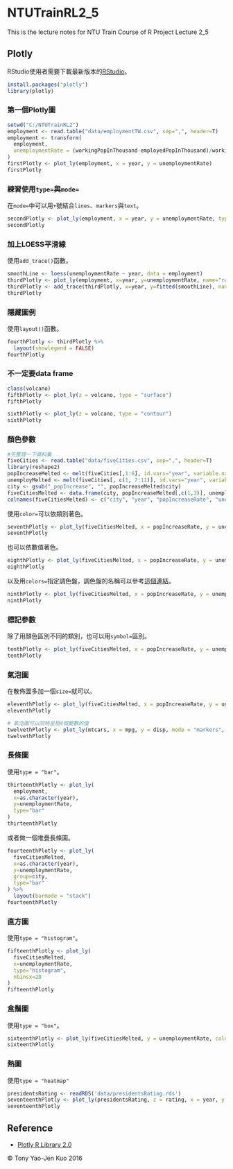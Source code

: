 # NTUTrainRL2_5
This is the lecture notes for NTU Train Course of R Project Lecture 2_5

## Plotly

RStudio使用者需要下載最新版本的[RStudio](https://www.rstudio.com/products/rstudio/download/)。

```r
install.packages("plotly")
library(plotly)
```

### 第一個Plotly圖

```r
setwd("C:/NTUTrainRL2")
employment <- read.table("data/employmentTW.csv", sep=",", header=T)
employment <- transform(
  employment,
  unemploymentRate = (workingPopInThousand-employedPopInThousand)/workingPopInThousand
)
firstPlotly <- plot_ly(employment, x = year, y = unemploymentRate)
firstPlotly
```

### 練習使用`type=`與`mode=`

在`mode=`中可以用`+`號結合`lines`、`markers`與`text`。

```r
secondPlotly <- plot_ly(employment, x = year, y = unemploymentRate, type = "scatter", mode = "markers")
secondPlotly
```

### 加上LOESS平滑線

使用`add_trace()`函數。

```r
smoothLine <- loess(unemploymentRate ~ year, data = employment)
thirdPlotly <- plot_ly(employment, x=year, y=unemploymentRate, name="raw data", mode = "lines")
thirdPlotly <- add_trace(thirdPlotly, x=year, y=fitted(smoothLine), name="loess", mode = "lines")
thirdPlotly
```

### 隱藏圖例

使用`layout()`函數。

```r
fourthPlotly <- thirdPlotly %>%
  layout(showlegend = FALSE)
fourthPlotly
```

### 不一定要data frame

```r
class(volcano)
fifthPlotly <- plot_ly(z = volcano, type = "surface")
fifthPlotly

sixthPlotly <- plot_ly(z = volcano, type = "contour")
sixthPlotly
```

### 顏色參數

```r
#先整理一下資料集
fiveCities <- read.table("data/fiveCities.csv", sep=",", header=T)
library(reshape2)
popIncreaseMelted <- melt(fiveCities[,1:6], id.vars="year", variable.name = "city", value.name="popIncrease")
unemployMelted <- melt(fiveCities[, c(1, 7:11)], id.vars="year", variable.name = "city", value.name="unemploy")
city <- gsub("_popIncrease", "", popIncreaseMelted$city)
fiveCitiesMelted <- data.frame(city, popIncreaseMelted[,c(1,3)], unemployMelted$unemploy)
colnames(fiveCitiesMelted) <- c("city", "year", "popIncreaseRate", "unemploymentRate")
```

使用`color=`可以依類別著色。

```r
seventhPlotly <- plot_ly(fiveCitiesMelted, x = popIncreaseRate, y = unemploymentRate, color=city ,mode = "markers")
seventhPlotly
```

也可以依數值著色。

```r
eighthPlotly <- plot_ly(fiveCitiesMelted, x = popIncreaseRate, y = unemploymentRate, color = unemploymentRate, mode = "markers")
eighthPlotly
```

以及用`colors=`指定調色盤，調色盤的名稱可以參考[這個連結](http://isu.r-forge.r-project.org/vistat/2013-04-08-plotting-symbols-and-color-palettes/brewer-pal.png)。

```r
ninthPlotly <- plot_ly(fiveCitiesMelted, x = popIncreaseRate, y = unemploymentRate, color = unemploymentRate, colors="Greens", mode = "markers")
ninthPlotly
```

### 標記參數

除了用顏色區別不同的類別，也可以用`symbol=`區別。

```r
tenthPlotly <- plot_ly(fiveCitiesMelted, x = popIncreaseRate, y = unemploymentRate, symbol = city, mode = "markers")
tenthPlotly
```

### 氣泡圖

在散佈圖多加一個`size=`就可以。

```r
eleventhPlotly <- plot_ly(fiveCitiesMelted, x = popIncreaseRate, y = unemploymentRate, group = city, mode = "markers", size=unemploymentRate)
eleventhPlotly

# 氣泡圖可以同時呈現4個變數的值
twelvethPlotly <- plot_ly(mtcars, x = mpg, y = disp, mode = "markers", color=hp, size=wt)
twelvethPlotly
```

### 長條圖

使用`type = "bar"`。

```r
thirteenthPlotly <- plot_ly(
  employment,
  x=as.character(year),
  y=unemploymentRate,
  type="bar"
)
thirteenthPlotly
```

或者做一個堆疊長條圖。

```r
fourteenthPlotly <- plot_ly(
  fiveCitiesMelted,
  x=as.character(year),
  y=unemploymentRate,
  group=city,
  type="bar"
) %>%
  layout(barmode = "stack")
fourteenthPlotly
```

### 直方圖

使用`type = "histogram"`。

```r
fifteenthPlotly <- plot_ly(
  fiveCitiesMelted,
  x=unemploymentRate,
  type="histogram",
  nbinsx=20
)
fifteenthPlotly
```

### 盒鬚圖

使用`type = "box"`。

```r
sixteenthPlotly <- plot_ly(fiveCitiesMelted, y = unemploymentRate, color = city, type = "box")
sixteenthPlotly
```

### 熱圖

使用`type = "heatmap"`

```r
presidentsRating <- readRDS('data/presidentsRating.rds')
seventeenthPlotly <- plot_ly(presidentsRating, z = rating, x = year, y = quarter, type = "heatmap")
seventeenthPlotly
```

## Reference
* [Plotly R Library 2.0](https://plot.ly/r/)

&copy; Tony Yao-Jen Kuo 2016